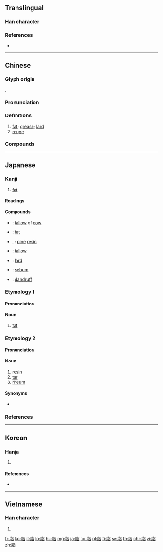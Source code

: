 {{character info/new}}
==Translingual==

===Han character===
{{Han char|rn=130|rad=肉|as=06|sn=10|four=71261|canj=BPA|ids=⿰[[月|⺼]][[旨]]}}

===References===
* {{Han ref|kx=0981.240|dkj=29463|dj=1434.040|hdz=32069.060|uh=8102|ud=|bh=|bd=}}

----

==Chinese==
{{zh-forms}}

===Glyph origin===
{{Han etym}}
{{Han compound|ls=psc|肉|旨|alt1=月|c1=s|c2=p|t1=meat}}.

===Pronunciation===
{{zh-pron
|m=zhī,zhǐ,2nb=common misreading
|c=zi1
|h=pfs=chṳ̂
|md=ciĕ
|mn=qz,tw,xm,zz:chi/twv:chí
|w=1tsr
|mc=y
|oc=y
|ma=
|cat=n
}}

===Definitions===
{{zh-hanzi}}

# [[fat]]; [[grease]]; [[lard]]
# [[rouge]]

===Compounds===
{{zh-der|乳脂湯|全脂奶粉|口脂|凝脂|低脂|合成樹脂|六朝脂粉|塗脂抹粉|不施脂粉|卵磷脂|皮脂|氟樹脂|掠脂斡肉|硬脂酸|松脂石|皮脂腺|抹粉施脂|民膏民脂|瓊脂|畫脂鏤冰|燕脂|礦脂|磷脂質|硬脂|搽脂抹粉|油脂|擦脂抹粉|民脂民膏|樹脂|松脂|石脂|脂肪腺|脂腴|脂膏不潤|赤石脂|脫脂|脂韋|鵝脂|脫脂棉|脂麻|脂油|血脂肪|脂膘|脫脂奶粉|脂肪酸|脂肪|脂粉氣|脂粉|魚石脂|軟脂酸|脣若塗脂|胭脂井|羊脂白|脣若施脂|羊毛脂|胭脂花粉|胭脂虎|胰脂酶|脂肪瘤|脂粉小說|脣脂|飽和脂肪|脂澤|羊脂玉|脂膏|胭脂}}

----

==Japanese==

===Kanji===
{{ja-kanji|grade=c|rs=肉06}}

# [[fat]]

====Readings====
{{ja-readings|kanon=[[し]] (shi)|goon=[[し]] (shi)|kun=[[あぶら]] (abura), [[やに]] (yani)}}

====Compounds====
{{der-top|Compounds}}
* {{ja-r|牛脂|ぎゅうし}}: [[tallow]] of [[cow]]
* {{ja-r|脂肪|しぼう}}: [[fat]]
* {{ja-r|松脂|まつやに}}, {{ja-r|松脂|しょうし}}: [[pine]] [[resin]]
* {{ja-r|獣脂|じゅうし}}: [[tallow]]
* {{ja-r|豚脂|とんし}}: [[lard]]
* {{ja-r|皮脂|ひし}}: [[sebum]]
* {{ja-r|雲脂|ふけ}}: [[dandruff]]
{{der-bottom}}

===Etymology 1===
{{ja-kanjitab|あぶら|yomi=k}}

====Pronunciation====
{{ja-pron|yomi=k|あぶら|acc=0|acc_ref=DJR,NHK}}

====Noun====
{{ja-noun|あぶら}}

# [[fat]]

===Etymology 2===
{{ja-kanjitab|やに|yomi=k}}

====Pronunciation====
{{ja-pron|yomi=k|やに|acc=2|acc_ref=DJR,NHK}}

====Noun====
{{ja-noun|やに}}

# [[resin]]
# [[tar]] {{gloss|byproduct of tobacco smoke}}
# [[rheum]]

====Synonyms====
* {{sense|rheum}} {{ja-r|目脂|めやに}}

===References===
<references/>

----

==Korean==

===Hanja===
{{ko-hanja|hangeul=지|eumhun=|rv=ji|mr=chi|y=ci}}

# {{defn|lang=ko|sort=肉06}}

====References====
* {{Han ref|kx=0981.240|dkj=29463|dj=1434.040|hdz=32069.060|uh=8102|ud=33026|bh=AFD7|bd=45015}}

----

==Vietnamese==

===Han character===
{{vi-hantu|[[chi]], [[chỉ]], [[mạnh]]|rs=肉06}}

# {{defn|lang=vi|sort=肉06}}

[[fr:脂]]
[[ko:脂]]
[[it:脂]]
[[lo:脂]]
[[hu:脂]]
[[mg:脂]]
[[ja:脂]]
[[no:脂]]
[[pl:脂]]
[[fi:脂]]
[[sv:脂]]
[[th:脂]]
[[chr:脂]]
[[vi:脂]]
[[zh:脂]]